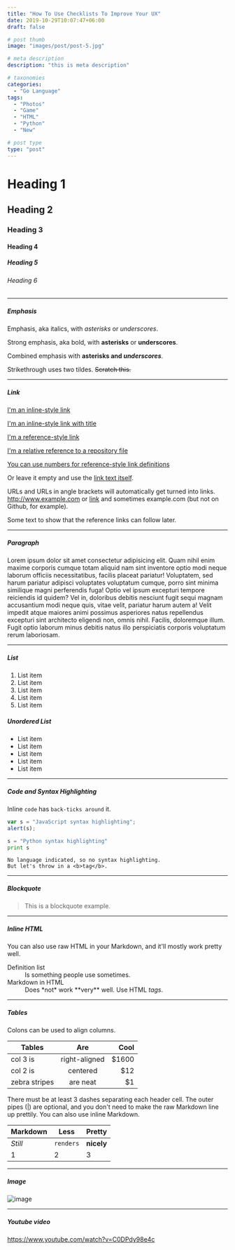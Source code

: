 ```yaml
---
title: "How To Use Checklists To Improve Your UX"
date: 2019-10-29T10:07:47+06:00
draft: false

# post thumb
image: "images/post/post-5.jpg"

# meta description
description: "this is meta description"

# taxonomies
categories:
  - "Go Language"
tags:
  - "Photos"
  - "Game"
  - "HTML"
  - "Python"
  - "New"

# post type
type: "post"
---
```


# Heading 1
## Heading 2
### Heading 3
#### Heading 4
##### Heading 5
###### Heading 6

<hr />

##### Emphasis

Emphasis, aka italics, with *asterisks* or _underscores_.

Strong emphasis, aka bold, with **asterisks** or __underscores__.

Combined emphasis with **asterisks and _underscores_**.

Strikethrough uses two tildes. ~~Scratch this.~~

<hr />

##### Link
[I'm an inline-style link](https://www.google.com)

[I'm an inline-style link with title](https://www.google.com "Google's Homepage")

[I'm a reference-style link][Arbitrary case-insensitive reference text]

[I'm a relative reference to a repository file](../blob/master/LICENSE)

[You can use numbers for reference-style link definitions][1]

Or leave it empty and use the [link text itself].

URLs and URLs in angle brackets will automatically get turned into links.
http://www.example.com or [link](http://www.example.com) and sometimes
example.com (but not on Github, for example).

Some text to show that the reference links can follow later.

[arbitrary case-insensitive reference text]: https://www.mozilla.org
[1]: http://slashdot.org
[link text itself]: http://www.reddit.com

<hr />

##### Paragraph

Lorem ipsum dolor sit amet consectetur adipisicing elit. Quam nihil enim maxime corporis cumque totam aliquid nam sint inventore optio modi neque laborum officiis necessitatibus, facilis placeat pariatur! Voluptatem, sed harum pariatur adipisci voluptates voluptatum cumque, porro sint minima similique magni perferendis fuga! Optio vel ipsum excepturi tempore reiciendis id quidem? Vel in, doloribus debitis nesciunt fugit sequi magnam accusantium modi neque quis, vitae velit, pariatur harum autem a! Velit impedit atque maiores animi possimus asperiores natus repellendus excepturi sint architecto eligendi non, omnis nihil. Facilis, doloremque illum. Fugit optio laborum minus debitis natus illo perspiciatis corporis voluptatum rerum laboriosam.

<hr />

##### List

1. List item
2. List item
3. List item
4. List item
5. List item

##### Unordered List

* List item
* List item
* List item
* List item
* List item

<hr />

##### Code and Syntax Highlighting

Inline `code` has `back-ticks around` it.

```javascript
var s = "JavaScript syntax highlighting";
alert(s);
```

```python
s = "Python syntax highlighting"
print s
```

```
No language indicated, so no syntax highlighting.
But let's throw in a <b>tag</b>.
```

<hr />

##### Blockquote

> This is a blockquote example.

<hr />

##### Inline HTML

You can also use raw HTML in your Markdown, and it'll mostly work pretty well.

<dl>
  <dt>Definition list</dt>
  <dd>Is something people use sometimes.</dd>

  <dt>Markdown in HTML</dt>
  <dd>Does *not* work **very** well. Use HTML <em>tags</em>.</dd>
</dl>


<hr />

##### Tables

Colons can be used to align columns.

| Tables        | Are           | Cool  |
| ------------- |:-------------:| -----:|
| col 3 is      | right-aligned | $1600 |
| col 2 is      | centered      |   $12 |
| zebra stripes | are neat      |    $1 |

There must be at least 3 dashes separating each header cell.
The outer pipes (|) are optional, and you don't need to make the
raw Markdown line up prettily. You can also use inline Markdown.

Markdown | Less | Pretty
--- | --- | ---
*Still* | `renders` | **nicely**
1 | 2 | 3

<hr />

##### Image

![image](../../images/post/post-1.jpg)

<hr />

##### Youtube video

https://www.youtube.com/watch?v=C0DPdy98e4c
